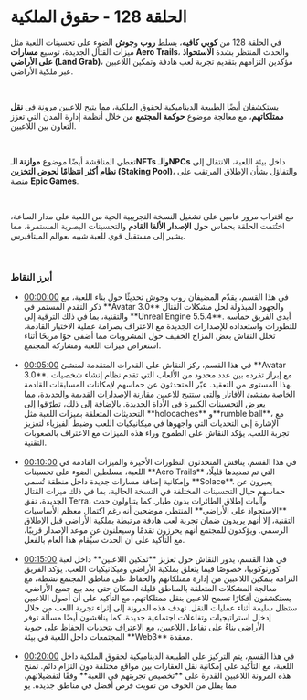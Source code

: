 # الحلقة 128 - حقوق الملكية  

في الحلقة 128 من **كوبي كافيه**، يسلط **روب** و**جوش** الضوء على تحسينات اللعبة مثل ميزات القتال الجديدة، توسيع **مسارات Aero Trails**، والحدث المنتظر بشدة **الاستحواذ على الأراضي (Land Grab)**، مؤكدين التزامهم بتقديم تجربة لعب هادفة وتمكين اللاعبين عبر ملكية الأراضي.  

</br>

يستكشفان أيضًا الطبيعة الديناميكية لحقوق الملكية، مما يتيح للاعبين مرونة في **نقل ممتلكاتهم**، مع معالجة موضوع **حوكمة المجتمع** من خلال أنظمة إدارة المدن التي تعزز التعاون بين اللاعبين.  

</br>

تغطي المناقشة أيضًا موضوع **موازنة الـNFTs والـNPCs** داخل بيئة اللعبة، الانتقال إلى **نظام أكثر انتظامًا لحوض التخزين (Staking Pool)**، والتفاؤل بشأن الإطلاق المرتقب على منصة **Epic Games**.  

</br>

مع اقتراب مرور عامين على تشغيل النسخة التجريبية الحية من اللعبة على مدار الساعة، اختُتمت الحلقة بحماس حول **الإصدار الألفا القادم** والتحسينات البصرية المستمرة، مما يشير إلى مستقبل قوي للعبة شبيه بعوالم الميتافيرس.  

</br>

### أبرز النقاط  

<ul className="styled-list">
  <li><a href="https://www.youtube.com/watch?v=tLbncRmyRDw&t=0" class="text-orange-500">00:00:00</a> في هذا القسم، يقدّم المضيفان روب وجوش تحديثًا حول بناء اللعبة، مع ذكر التقدم المستمر في **Avatar 3.0** والجهود المبذولة لحل مشكلات القتال والتقنية، بما في ذلك الترقية إلى **Unreal Engine 5.5.4**. أبدى الفريق حماسه للتطورات واستعداده للإصدارات الجديدة مع الاعتراف بصرامة عملية الاختبار القادمة. تخلل النقاش بعض المزاح الخفيف حول المشروبات مما أضفى جوًا مريحًا أثناء استعراض ميزات اللعبة ومشاركة المجتمع.</li>  

</br>

  <li><a href="https://www.youtube.com/watch?v=tLbncRmyRDw&t=300s" class="text-orange-500">00:05:00</a> في هذا القسم، ركز النقاش على القدرات المتقدمة لمنشئ **Avatar 3.0**، مع إبراز تفرده بين عدد محدود من الألعاب التي تقدم نظام إنشاء شخصيات بهذا المستوى من التعقيد. عبّر المتحدثون عن حماسهم لإمكانات المسابقات القادمة الخاصة بمنشئ الأفاتار والتي ستتيح للاعبين مقارنة الإصدارات القديمة والجديدة، مما يعرض التحسينات الكبيرة في الأداة الجديدة. بالإضافة إلى ذلك، تطرّقوا إلى التحديثات المتعلقة بميزات اللعبة مثل **holocaches** و**rumble ball**، مع الإشارة إلى التحديات التي واجهوها في ميكانيكيات اللعب وضبط الفيزياء لتعزيز تجربة اللعب. يؤكد النقاش على الطموح وراء هذه الميزات مع الاعتراف بالصعوبات التقنية.</li>  

</br>

  <li><a href="https://youtube.com/watch?v=tLbncRmyRDw&t=600" class="text-orange-500">00:10:00</a> في هذا القسم، يناقش المتحدثون التطورات الأخيرة والميزات القادمة في اللعبة، مسلطين الضوء على تحسينات **Aero Trails** التي تم تمديدها قليلًا، وإمكانية إضافة مسارات جديدة داخل منطقة تُسمى **Solace**. يعبرون عن حماسهم حيال التحسينات المختلفة في النسخة الحالية، بما في ذلك ميزات القتال الجديدة، نفق Terra، وآليات إطلاق الطائرات بدون طيار. كما يتناولون حدث **الاستحواذ على الأراضي** المنتظر، موضحين أنه رغم اكتمال معظم الأساسيات التقنية، إلا أنهم يريدون ضمان تجربة لعب هادفة مرتبطة بملكية الأراضي قبل الإطلاق الرسمي. ويؤكدون للمجتمع أنهم يحرزون تقدمًا وسيعلنون عن موعد الإصدار قريبًا، مع التأكيد على أن الحدث سيُقام هذا العام بالفعل.</li>  

</br>

  <li><a href="https://youtube.com/watch?v=tLbncRmyRDw&t=900" class="text-orange-500">00:15:00</a> في هذا القسم، يدور النقاش حول تعزيز **تمكين اللاعبين** داخل لعبة كورنوكوبيا، خصوصًا فيما يتعلق بملكية الأراضي وميكانيكيات اللعب. يؤكد الفريق التزامه بتمكين اللاعبين من إدارة ممتلكاتهم والحفاظ على مناطق المجتمع نشطة، مع معالجة المشكلات المتعلقة بالمناطق قليلة السكان حتى بعد بيع جميع الأراضي. يستكشفون أفكارًا تسمح للاعبين بنقل ممتلكاتهم، مع التأكيد على أن أصول اللاعبين ستظل سليمة أثناء عمليات النقل. تهدف هذه المرونة إلى إثراء تجربة اللعب من خلال إدخال استراتيجيات وتفاعلات اجتماعية جديدة. كما يناقشون أيضًا مسألة توفر الأراضي بناءً على تفاعل اللاعبين، مع الاعتراف بتحديات الحفاظ على حيوية المجتمعات داخل اللعبة في بيئة **Web3** معقدة.</li>  

</br>

  <li><a href="https://youtube.com/watch?v=tLbncRmyRDw&t=1200" class="text-orange-500">00:20:00</a> في هذا القسم، يتم التركيز على الطبيعة الديناميكية لحقوق الملكية داخل اللعبة، مع التأكيد على إمكانية نقل العقارات بين مواقع مختلفة دون التزام دائم. تمنح هذه المرونة اللاعبين القدرة على **تخصيص تجربتهم في اللعبة** وفقًا لتفضيلاتهم، مما يقلل من الخوف من تفويت فرص أفضل في مناطق جديدة. يو
